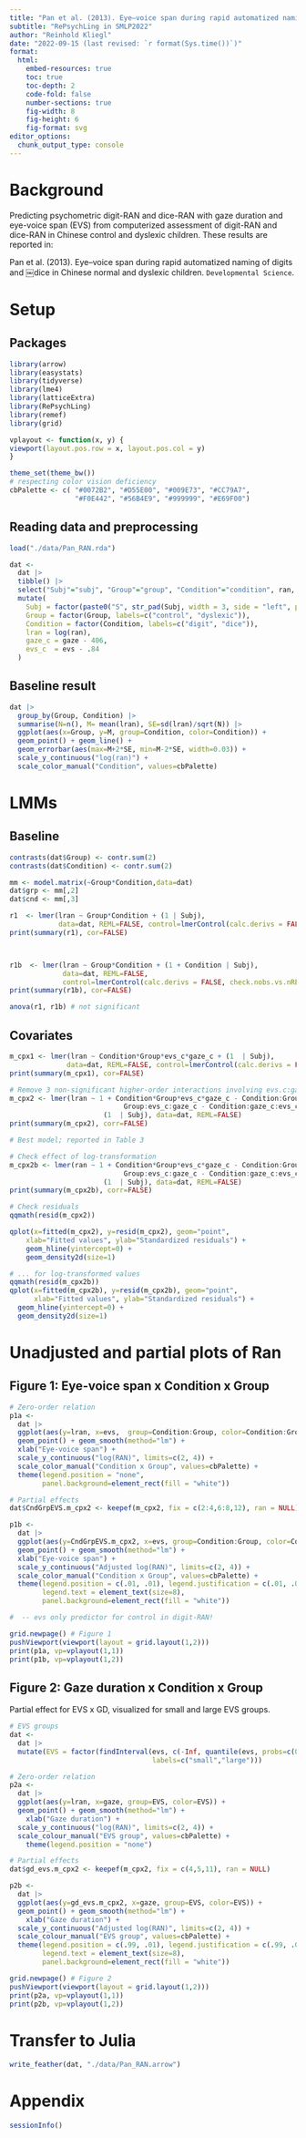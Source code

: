 ```yaml
---
title: "Pan et al. (2013). Eye–voice span during rapid automatized naming of digits and ￼dice in Chinese normal and dyslexic children"
subtitle: "RePsychLing in SMLP2022"
author: "Reinhold Kliegl"
date: "2022-09-15 (last revised: `r format(Sys.time())`)"
format: 
  html:
    embed-resources: true
    toc: true
    toc-depth: 2
    code-fold: false
    number-sections: true
    fig-width: 8
    fig-height: 6
    fig-format: svg
editor_options: 
  chunk_output_type: console
---
```


# Background

Predicting psychometric digit-RAN and dice-RAN with gaze duration and 
eye-voice span (EVS) from computerized assessment of digit-RAN and dice-RAN 
in Chinese control and dyslexic children. These results are reported in:

Pan et al. (2013). Eye–voice span during rapid automatized naming of digits  
and ￼dice in Chinese normal and dyslexic children. `Developmental Science`. 

# Setup

## Packages

```r
library(arrow)
library(easystats)
library(tidyverse)
library(lme4)
library(latticeExtra)
library(RePsychLing)
library(remef)
library(grid)

vplayout <- function(x, y) {
viewport(layout.pos.row = x, layout.pos.col = y) 
}

theme_set(theme_bw())
# respecting color vision deficiency
cbPalette <- c( "#0072B2", "#D55E00", "#009E73", "#CC79A7",
                "#F0E442", "#56B4E9", "#999999", "#E69F00")
```

## Reading data and preprocessing

```r
load("./data/Pan_RAN.rda")

dat <- 
  dat |> 
  tibble() |> 
  select("Subj"="subj", "Group"="group", "Condition"="condition", ran, gaze, evs) |>
  mutate(
    Subj = factor(paste0("S", str_pad(Subj, width = 3, side = "left", pad = "0"))),
    Group = factor(Group, labels=c("control", "dyslexic")),
    Condition = factor(Condition, labels=c("digit", "dice")),
    lran = log(ran),
    gaze_c = gaze - 406,
    evs_c  = evs - .84
  )
```

## Baseline result

```r
dat |> 
  group_by(Group, Condition) |> 
  summarise(N=n(), M= mean(lran), SE=sd(lran)/sqrt(N)) |> 
  ggplot(aes(x=Group, y=M, group=Condition, color=Condition)) +
  geom_point() + geom_line() +
  geom_errorbar(aes(max=M+2*SE, min=M-2*SE, width=0.03)) +
  scale_y_continuous("log(ran)") +
  scale_color_manual("Condition", values=cbPalette)
```

# LMMs

## Baseline 

```r
contrasts(dat$Group) <- contr.sum(2)
contrasts(dat$Condition) <- contr.sum(2)

mm <- model.matrix(~Group*Condition,data=dat)
dat$grp <- mm[,2]
dat$cnd <- mm[,3]

r1  <- lmer(lran ~ Group*Condition + (1 | Subj), 
            data=dat, REML=FALSE, control=lmerControl(calc.derivs = FALSE))
print(summary(r1), cor=FALSE)



r1b  <- lmer(lran ~ Group*Condition + (1 + Condition | Subj), 
             data=dat, REML=FALSE, 
             control=lmerControl(calc.derivs = FALSE, check.nobs.vs.nRE= "ignore"))     
print(summary(r1b), cor=FALSE)

anova(r1, r1b) # not significant
```

## Covariates

```r
m_cpx1 <- lmer(lran ~ Condition*Group*evs_c*gaze_c + (1  | Subj),
              data=dat, REML=FALSE, control=lmerControl(calc.derivs = FALSE))
print(summary(m_cpx1), cor=FALSE)

# Remove 3 non-significant higher-order interactions involving evs.c:gaze.c
m_cpx2 <- lmer(lran ~ 1 + Condition*Group*evs_c*gaze_c - Condition:Group:evs_c:gaze_c -
	                        Group:evs_c:gaze_c - Condition:gaze_c:evs_c +
	                   (1  | Subj), data=dat, REML=FALSE)
print(summary(m_cpx2), corr=FALSE)

# Best model; reported in Table 3

# Check effect of log-transformation
m_cpx2b <- lmer(ran ~ 1 + Condition*Group*evs_c*gaze_c - Condition:Group:evs_c:gaze_c -
	                        Group:evs_c:gaze_c - Condition:gaze_c:evs_c +
	                   (1  | Subj), data=dat, REML=FALSE)
print(summary(m_cpx2b), corr=FALSE)

# Check residuals
qqmath(resid(m_cpx2))

qplot(x=fitted(m_cpx2), y=resid(m_cpx2), geom="point", 	
	xlab="Fitted values", ylab="Standardized residuals") + 
	geom_hline(yintercept=0) + 
	geom_density2d(size=1) 

# ... for log-transformed values
qqmath(resid(m_cpx2b))      
qplot(x=fitted(m_cpx2b), y=resid(m_cpx2b), geom="point", 	
      xlab="Fitted values", ylab="Standardized residuals") + 
  geom_hline(yintercept=0) + 
  geom_density2d(size=1)
```

# Unadjusted and partial plots of Ran

##  Figure 1: Eye-voice span x Condition x Group
 
```r
# Zero-order relation
p1a <- 
  dat |> 
  ggplot(aes(y=lran, x=evs,  group=Condition:Group, color=Condition:Group)) + 
  geom_point() + geom_smooth(method="lm") +
  xlab("Eye-voice span") + 
  scale_y_continuous("log(RAN)", limits=c(2, 4)) + 
  scale_color_manual("Condition x Group", values=cbPalette) +
  theme(legend.position = "none", 
        panel.background=element_rect(fill = "white"))

# Partial effects
dat$CndGrpEVS.m_cpx2 <- keepef(m_cpx2, fix = c(2:4,6:8,12), ran = NULL) 

p1b <- 
  dat |> 
  ggplot(aes(y=CndGrpEVS.m_cpx2, x=evs, group=Condition:Group, color=Condition:Group)) +
  geom_point() + geom_smooth(method="lm") +
  xlab("Eye-voice span") + 
  scale_y_continuous("Adjusted log(RAN)", limits=c(2, 4)) + 
  scale_color_manual("Condition x Group", values=cbPalette) +
  theme(legend.position = c(.01, .01), legend.justification = c(.01, .01), 
        legend.text = element_text(size=8), 
        panel.background=element_rect(fill = "white")) 

#  -- evs only predictor for control in digit-RAN!

grid.newpage() # Figure 1
pushViewport(viewport(layout = grid.layout(1,2))) 
print(p1a, vp=vplayout(1,1))
print(p1b, vp=vplayout(1,2))
```

##  Figure 2: Gaze duration x Condition x Group

Partial effect for EVS x GD, visualized for small and large EVS groups.

```r
# EVS groups
dat <- 
  dat |> 
  mutate(EVS = factor(findInterval(evs, c(-Inf, quantile(evs, probs=c(0.5)), Inf)), 
                                   labels=c("small","large")))

# Zero-order relation
p2a <- 
  dat |> 
  ggplot(aes(y=lran, x=gaze, group=EVS, color=EVS)) +
  geom_point() + geom_smooth(method="lm") + 
	xlab("Gaze duration") + 
  scale_y_continuous("log(RAN)", limits=c(2, 4)) + 
  scale_colour_manual("EVS group", values=cbPalette) +
	theme(legend.position = "none") 

# Partial effects
dat$gd_evs.m_cpx2 <- keepef(m_cpx2, fix = c(4,5,11), ran = NULL) 

p2b <- 
  dat |> 
  ggplot(aes(y=gd_evs.m_cpx2, x=gaze, group=EVS, color=EVS)) +
  geom_point() + geom_smooth(method="lm") + 
	xlab("Gaze duration") + 
  scale_y_continuous("Adjusted log(RAN)", limits=c(2, 4)) + 
  scale_colour_manual("EVS group", values=cbPalette) +
  theme(legend.position = c(.99, .01), legend.justification = c(.99, .01), 
        legend.text = element_text(size=8), 
        panel.background=element_rect(fill = "white")) 

grid.newpage() # Figure 2
pushViewport(viewport(layout = grid.layout(1,2))) 
print(p2a, vp=vplayout(1,1))
print(p2b, vp=vplayout(1,2))
```

# Transfer to Julia

```r
write_feather(dat, "./data/Pan_RAN.arrow")
```

# Appendix

```r
sessionInfo()
```



